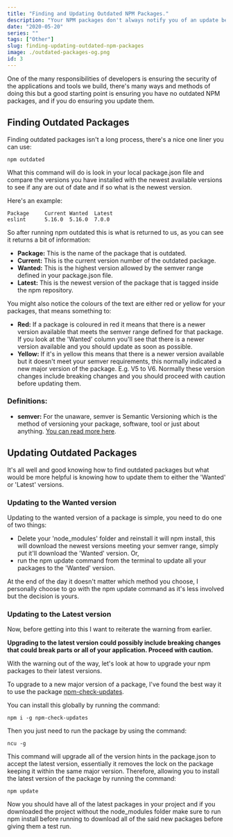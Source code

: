 ```yaml
---
title: "Finding and Updating Outdated NPM Packages."
description: "Your NPM packages don't always notify you of an update being available so it's good practice to know how to find and update outdated NPM packages."
date: "2020-05-20"
series: ""
tags: ["Other"]
slug: finding-updating-outdated-npm-packages
image: ./outdated-packages-og.png
id: 3
---
```


One of the many responsibilities of developers is ensuring the security of the applications and tools we build, there's many ways and methods of doing this but a good starting point is ensuring you have no
outdated NPM packages, and if you do ensuring you update them.

## Finding Outdated Packages

Finding outdated packages isn't a long process, there's a nice one liner you can use:

```
npm outdated
```

What this command will do is look in your local package.json file and compare the versions you have installed with the newest available versions to see if any are out of date and if so what
is the newest version.

Here's an example:

```
Package     Current Wanted  Latest
eslint      5.16.0  5.16.0  7.0.0
```

So after running npm outdated this is what is returned to us, as you can see it returns a bit of information:

- **Package:** This is the name of the package that is outdated.
- **Current:** This is the current version number of the outdated package.
- **Wanted:** This is the highest version allowed by the semver range defined in your package.json file.
- **Latest:** This is the newest version of the package that is tagged inside the npm repository.

You might also notice the colours of the text are either red or yellow for your packages, that means something to:

- **Red:** If a package is coloured in red it means that there is a newer version available that meets the semver range defined for that package. If you look at the 'Wanted' column you'll see that
  there is a newer version available and you should update as soon as possible.
- **Yellow:** If it's in yellow this means that there is a newer version available but it doesn't meet your semver requirements, this normally indicated a new major version of the package. E.g. V5 to V6.
  Normally these version changes include breaking changes and you should proceed with caution before updating them.

### Definitions:

- **semver:** For the unaware, semver is Semantic Versioning which is the method of versioning your package, software, tool or just about anything. [You can read more here](https://semver.org/).

## Updating Outdated Packages

It's all well and good knowing how to find outdated packages but what would be more helpful is knowing how to update them to either the 'Wanted' or 'Latest' versions.

### Updating to the Wanted version

Updating to the wanted version of a package is simple, you need to do one of two things:

- Delete your 'node_modules' folder and reinstall it will npm install, this will download the newest versions meeting your semver range, simply put it'll download the 'Wanted' version. Or,
- run the npm update command from the terminal to update all your packages to the 'Wanted' version.

At the end of the day it doesn't matter which method you choose, I personally choose to go with the npm update command as it's less involved but the decision is yours.

### Updating to the Latest version

Now, before getting into this I want to reiterate the warning from earlier.

**Upgrading to the latest version could possibly include breaking changes that could break parts or all of your application. Proceed with caution.**

With the warning out of the way, let's look at how to upgrade your npm packages to their latest versions.

To upgrade to a new major version of a package, I've found the best way it to use the package [npm-check-updates](https://www.npmjs.com/package/npm-check-updates).

You can install this globally by running the command:

```
npm i -g npm-check-updates
```

Then you just need to run the package by using the command:

```
ncu -g
```

This command will upgrade all of the version hints in the package.json to accept the latest version, essentially it removes the lock on the package keeping it within the same major version.
Therefore, allowing you to install the latest version of the package by running the command:

```
npm update
```

Now you should have all of the latest packages in your project and if you downloaded the project without the node_modules folder make sure to run npm install before running to download
all of the said new packages before giving them a test run.
